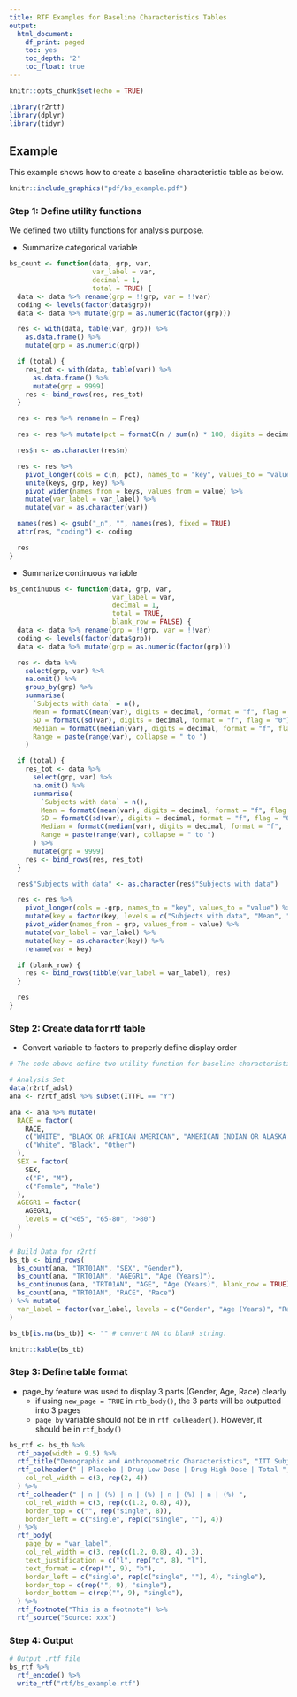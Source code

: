 ```yaml
---
title: RTF Examples for Baseline Characteristics Tables
output:
  html_document:
    df_print: paged
    toc: yes
    toc_depth: '2'
    toc_float: true
---
```


```r
knitr::opts_chunk$set(echo = TRUE)
```

```r
library(r2rtf)
library(dplyr)
library(tidyr)
```

## Example

This example shows how to create a baseline characteristic table as below.

```r
knitr::include_graphics("pdf/bs_example.pdf")
```

### Step 1: Define utility functions

We defined two utility functions for analysis purpose. 

- Summarize categorical variable 
```r
bs_count <- function(data, grp, var,
                     var_label = var,
                     decimal = 1,
                     total = TRUE) {
  data <- data %>% rename(grp = !!grp, var = !!var)
  coding <- levels(factor(data$grp))
  data <- data %>% mutate(grp = as.numeric(factor(grp)))

  res <- with(data, table(var, grp)) %>%
    as.data.frame() %>%
    mutate(grp = as.numeric(grp))

  if (total) {
    res_tot <- with(data, table(var)) %>%
      as.data.frame() %>%
      mutate(grp = 9999)
    res <- bind_rows(res, res_tot)
  }

  res <- res %>% rename(n = Freq)

  res <- res %>% mutate(pct = formatC(n / sum(n) * 100, digits = decimal, format = "f", flag = "0"))

  res$n <- as.character(res$n)

  res <- res %>%
    pivot_longer(cols = c(n, pct), names_to = "key", values_to = "value") %>%
    unite(keys, grp, key) %>%
    pivot_wider(names_from = keys, values_from = value) %>%
    mutate(var_label = var_label) %>%
    mutate(var = as.character(var))

  names(res) <- gsub("_n", "", names(res), fixed = TRUE)
  attr(res, "coding") <- coding

  res
}
```

- Summarize continuous variable 
```r
bs_continuous <- function(data, grp, var,
                          var_label = var,
                          decimal = 1,
                          total = TRUE,
                          blank_row = FALSE) {
  data <- data %>% rename(grp = !!grp, var = !!var)
  coding <- levels(factor(data$grp))
  data <- data %>% mutate(grp = as.numeric(factor(grp)))

  res <- data %>%
    select(grp, var) %>%
    na.omit() %>%
    group_by(grp) %>%
    summarise(
      `Subjects with data` = n(),
      Mean = formatC(mean(var), digits = decimal, format = "f", flag = "0"),
      SD = formatC(sd(var), digits = decimal, format = "f", flag = "0"),
      Median = formatC(median(var), digits = decimal, format = "f", flag = "0"),
      Range = paste(range(var), collapse = " to ")
    )

  if (total) {
    res_tot <- data %>%
      select(grp, var) %>%
      na.omit() %>%
      summarise(
        `Subjects with data` = n(),
        Mean = formatC(mean(var), digits = decimal, format = "f", flag = "0"),
        SD = formatC(sd(var), digits = decimal, format = "f", flag = "0"),
        Median = formatC(median(var), digits = decimal, format = "f", flag = "0"),
        Range = paste(range(var), collapse = " to ")
      ) %>%
      mutate(grp = 9999)
    res <- bind_rows(res, res_tot)
  }

  res$"Subjects with data" <- as.character(res$"Subjects with data")

  res <- res %>%
    pivot_longer(cols = -grp, names_to = "key", values_to = "value") %>%
    mutate(key = factor(key, levels = c("Subjects with data", "Mean", "SD", "Median", "Range"))) %>%
    pivot_wider(names_from = grp, values_from = value) %>%
    mutate(var_label = var_label) %>%
    mutate(key = as.character(key)) %>%
    rename(var = key)

  if (blank_row) {
    res <- bind_rows(tibble(var_label = var_label), res)
  }

  res
}
```

### Step 2: Create data for rtf table

- Convert variable to factors to properly define display order

```r
# The code above define two utility function for baseline characteristic tables.

# Analysis Set
data(r2rtf_adsl)
ana <- r2rtf_adsl %>% subset(ITTFL == "Y")

ana <- ana %>% mutate(
  RACE = factor(
    RACE,
    c("WHITE", "BLACK OR AFRICAN AMERICAN", "AMERICAN INDIAN OR ALASKA NATIVE"),
    c("White", "Black", "Other")
  ),
  SEX = factor(
    SEX,
    c("F", "M"),
    c("Female", "Male")
  ),
  AGEGR1 = factor(
    AGEGR1,
    levels = c("<65", "65-80", ">80")
  )
)

# Build Data for r2rtf
bs_tb <- bind_rows(
  bs_count(ana, "TRT01AN", "SEX", "Gender"),
  bs_count(ana, "TRT01AN", "AGEGR1", "Age (Years)"),
  bs_continuous(ana, "TRT01AN", "AGE", "Age (Years)", blank_row = TRUE),
  bs_count(ana, "TRT01AN", "RACE", "Race")
) %>% mutate(
  var_label = factor(var_label, levels = c("Gender", "Age (Years)", "Race"))
)

bs_tb[is.na(bs_tb)] <- "" # convert NA to blank string.
```

```r
knitr::kable(bs_tb)
```

### Step 3: Define table format

- page_by feature was used to display 3 parts (Gender, Age, Race) clearly
  + if using `new_page = TRUE` in `rtb_body()`, the 3 parts will be outputted into 3 pages
  + `page_by` variable should not be in `rtf_colheader()`. However, it should be in `rtf_body()`

```r
bs_rtf <- bs_tb %>%
  rtf_page(width = 9.5) %>%
  rtf_title("Demographic and Anthropometric Characteristics", "ITT Subjects") %>%
  rtf_colheader(" | Placebo | Drug Low Dose | Drug High Dose | Total ",
    col_rel_width = c(3, rep(2, 4))
  ) %>%
  rtf_colheader(" | n | (%) | n | (%) | n | (%) | n | (%) ",
    col_rel_width = c(3, rep(c(1.2, 0.8), 4)),
    border_top = c("", rep("single", 8)),
    border_left = c("single", rep(c("single", ""), 4))
  ) %>%
  rtf_body(
    page_by = "var_label",
    col_rel_width = c(3, rep(c(1.2, 0.8), 4), 3),
    text_justification = c("l", rep("c", 8), "l"),
    text_format = c(rep("", 9), "b"),
    border_left = c("single", rep(c("single", ""), 4), "single"),
    border_top = c(rep("", 9), "single"),
    border_bottom = c(rep("", 9), "single"),
  ) %>%
  rtf_footnote("This is a footnote") %>%
  rtf_source("Source: xxx")
```

### Step 4: Output

```r
# Output .rtf file
bs_rtf %>%
  rtf_encode() %>%
  write_rtf("rtf/bs_example.rtf")
```
